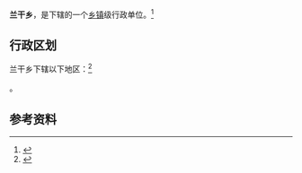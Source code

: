 {{中国乡级行政区|65/28/01/203/000}}

'''兰干乡'''，是{{PRC admin/fullname|65/28/01/203/000|3}}下辖的一个[[乡镇|乡镇]]级行政单位。<ref>{{PRC admin/ref sgc|{{PRC admin/parent|65/28/01/203/000}}}}</ref>

== 行政区划 ==

兰干乡下辖以下地区：<ref>{{PRC admin/ref sgc|65/28/01/203/000}}</ref>

{{PRC admin/children|65/28/01/203/000}}。

== 参考资料 ==

{{reflist}}

{{PRC admin/navcat|65/28/01/203/000}}
{{新疆行政区划小作品}}